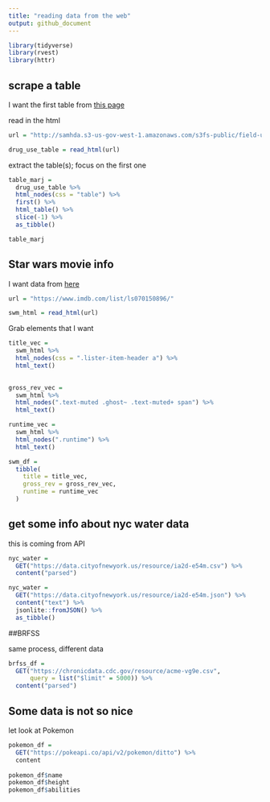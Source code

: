 ```yaml
---
title: "reading data from the web"
output: github_document
---
```


```r
library(tidyverse)
library(rvest)
library(httr)
```

## scrape a table

I want the first table from [this page](http://samhda.s3-us-gov-west-1.amazonaws.com/s3fs-public/field-uploads/2k15StateFiles/NSDUHsaeShortTermCHG2015.htm)

read in the html

```r
url = "http://samhda.s3-us-gov-west-1.amazonaws.com/s3fs-public/field-uploads/2k15StateFiles/NSDUHsaeShortTermCHG2015.htm"

drug_use_table = read_html(url)
```

extract the table(s); focus on the first one

```r
table_marj = 
  drug_use_table %>%
  html_nodes(css = "table") %>%
  first() %>% 
  html_table() %>%
  slice(-1) %>% 
  as_tibble()

table_marj
```

## Star wars movie info

I want data from [here](https://www.imdb.com/list/ls070150896/)

```r
url = "https://www.imdb.com/list/ls070150896/"

swm_html = read_html(url)
```

Grab elements that I want

```r
title_vec = 
  swm_html %>%
  html_nodes(css = ".lister-item-header a") %>%
  html_text()
  

gross_rev_vec = 
  swm_html %>%
  html_nodes(".text-muted .ghost~ .text-muted+ span") %>%
  html_text()

runtime_vec = 
  swm_html %>%
  html_nodes(".runtime") %>%
  html_text()

swm_df = 
  tibble(
    title = title_vec,
    gross_rev = gross_rev_vec,
    runtime = runtime_vec
  )
```

## get some info about nyc water data

this is coming from API

```r
nyc_water = 
  GET("https://data.cityofnewyork.us/resource/ia2d-e54m.csv") %>% 
  content("parsed")

nyc_water = 
  GET("https://data.cityofnewyork.us/resource/ia2d-e54m.json") %>%
  content("text") %>%
  jsonlite::fromJSON() %>%
  as_tibble()
```

##BRFSS

same process, different data

```r
brfss_df = 
  GET("https://chronicdata.cdc.gov/resource/acme-vg9e.csv",
      query = list("$limit" = 5000)) %>% 
  content("parsed")
```

## Some data is not so nice

let look at Pokemon

```r
pokemon_df = 
  GET("https://pokeapi.co/api/v2/pokemon/ditto") %>% 
  content
  
pokemon_df$name
pokemon_df$height
pokemon_df$abilities
```

